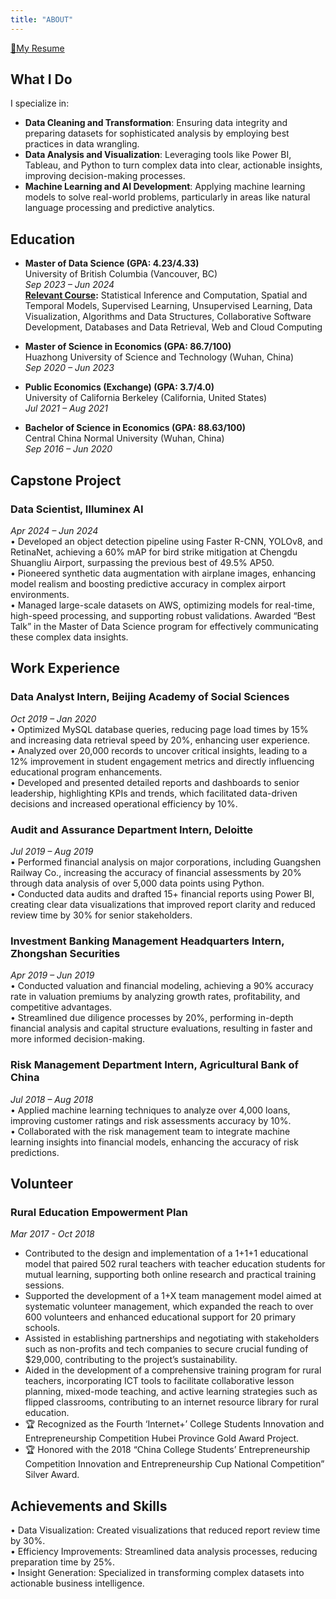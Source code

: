 ```yaml
---
title: "ABOUT"
---
```


<div class="center-link">
  [📃My Resume](resume.pdf)
</div>

## What I Do

I specialize in:

- **Data Cleaning and Transformation**: Ensuring data integrity and preparing datasets for sophisticated analysis by employing best practices in data wrangling.
- **Data Analysis and Visualization**: Leveraging tools like Power BI, Tableau, and Python to turn complex data into clear, actionable insights, improving decision-making processes.
- **Machine Learning and AI Development**: Applying machine learning models to solve real-world problems, particularly in areas like natural language processing and predictive analytics.

## Education

- **Master of Data Science (GPA: 4.23/4.33)**  
  University of British Columbia (Vancouver, BC)  
  *Sep 2023 – Jun 2024*  
  **[Relevant Course](https://ubc-mds.github.io/descriptions/):** Statistical Inference and Computation, Spatial and Temporal Models, Supervised Learning, Unsupervised Learning, Data Visualization, Algorithms and Data Structures, Collaborative Software Development, Databases and Data Retrieval, Web and Cloud Computing

- **Master of Science in Economics (GPA: 86.7/100)**  
  Huazhong University of Science and Technology (Wuhan, China)  
  *Sep 2020 – Jun 2023*

- **Public Economics (Exchange) (GPA: 3.7/4.0)**  
  University of California Berkeley (California, United States)  
  *Jul 2021 – Aug 2021*

- **Bachelor of Science in Economics (GPA: 88.63/100)**  
  Central China Normal University (Wuhan, China)  
  *Sep 2016 – Jun 2020*

## Capstone Project

### Data Scientist, Illuminex AI  
  *Apr 2024 – Jun 2024*  
  • Developed an object detection pipeline using Faster R-CNN, YOLOv8, and RetinaNet, achieving a 60% mAP for bird strike mitigation at Chengdu Shuangliu Airport, surpassing the previous best of 49.5% AP50.  
  • Pioneered synthetic data augmentation with airplane images, enhancing model realism and boosting predictive accuracy in complex airport environments.  
  • Managed large-scale datasets on AWS, optimizing models for real-time, high-speed processing, and supporting robust validations. Awarded “Best Talk” in the Master of Data Science program for effectively communicating these complex data insights.

## Work Experience

### Data Analyst Intern, Beijing Academy of Social Sciences  
*Oct 2019 – Jan 2020*  
• Optimized MySQL database queries, reducing page load times by 15% and increasing data retrieval speed by 20%, enhancing user experience.  
• Analyzed over 20,000 records to uncover critical insights, leading to a 12% improvement in student engagement metrics and directly influencing educational program enhancements.  
• Developed and presented detailed reports and dashboards to senior leadership, highlighting KPIs and trends, which facilitated data-driven decisions and increased operational efficiency by 10%.

### Audit and Assurance Department Intern, Deloitte  
*Jul 2019 – Aug 2019*  
• Performed financial analysis on major corporations, including Guangshen Railway Co., increasing the accuracy of financial assessments by 20% through data analysis of over 5,000 data points using Python.  
• Conducted data audits and drafted 15+ financial reports using Power BI, creating clear data visualizations that improved report clarity and reduced review time by 30% for senior stakeholders.

### Investment Banking Management Headquarters Intern, Zhongshan Securities  
*Apr 2019 – Jun 2019*  
• Conducted valuation and financial modeling, achieving a 90% accuracy rate in valuation premiums by analyzing growth rates, profitability, and competitive advantages.  
• Streamlined due diligence processes by 20%, performing in-depth financial analysis and capital structure evaluations, resulting in faster and more informed decision-making.

### Risk Management Department Intern, Agricultural Bank of China  
*Jul 2018 – Aug 2018*  
• Applied machine learning techniques to analyze over 4,000 loans, improving customer ratings and risk assessments accuracy by 10%.  
• Collaborated with the risk management team to integrate machine learning insights into financial models, enhancing the accuracy of risk predictions.

## Volunteer
### Rural Education Empowerment Plan
*Mar 2017 - Oct 2018*

- Contributed to the design and implementation of a 1+1+1 educational model that paired 502 rural teachers with teacher education students for mutual learning, supporting both online research and practical training sessions.
- Supported the development of a 1+X team management model aimed at systematic volunteer management, which expanded the reach to over 600 volunteers and enhanced educational support for 20 primary schools.
- Assisted in establishing partnerships and negotiating with stakeholders such as non-profits and tech companies to secure crucial funding of $29,000, contributing to the project’s sustainability.
- Aided in the development of a comprehensive training program for rural teachers, incorporating ICT tools to facilitate collaborative lesson planning, mixed-mode teaching, and active learning strategies such as flipped classrooms, contributing to an internet resource library for rural education.
- 🏆 Recognized as the Fourth 'Internet+' College Students Innovation and Entrepreneurship Competition Hubei Province Gold Award Project.
- 🏆 Honored with the 2018 "China College Students' Entrepreneurship Competition Innovation and Entrepreneurship Cup National Competition" Silver Award.


## Achievements and Skills

• Data Visualization: Created visualizations that reduced report review time by 30%.  
• Efficiency Improvements: Streamlined data analysis processes, reducing preparation time by 25%.  
• Insight Generation: Specialized in transforming complex datasets into actionable business intelligence.
